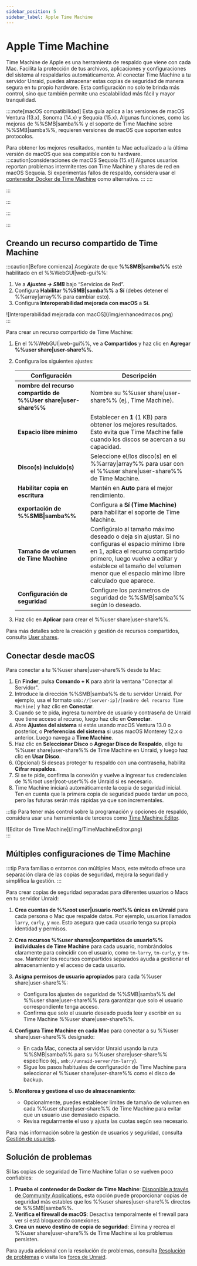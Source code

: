```yaml
---
sidebar_position: 5
sidebar_label: Apple Time Machine
---
```



# Apple Time Machine

Time Machine de Apple es una herramienta de respaldo que viene con cada Mac. Facilita la protección de tus archivos, aplicaciones y configuraciones del sistema al respaldarlos automáticamente. Al conectar Time Machine a tu servidor Unraid, puedes almacenar estas copias de seguridad de manera segura en tu propio hardware. Esta configuración no solo te brinda más control, sino que también permite una escalabilidad más fácil y mayor tranquilidad.

::::note[macOS compatibilidad]
Esta guía aplica a las versiones de macOS Ventura (13.x), Sonoma (14.x) y Sequoia (15.x). Algunas funciones, como las mejoras de %%SMB|samba%% y el soporte de Time Machine sobre %%SMB|samba%%, requieren versiones de macOS que soporten estos protocolos.

Para obtener los mejores resultados, mantén tu Mac actualizado a la última versión de macOS que sea compatible con tu hardware.
:::caution[consideraciones de macOS Sequoia (15.x)]
Algunos usuarios reportan problemas intermitentes con Time Machine y shares de red en macOS Sequoia. Si experimentas fallos de respaldo, considera usar el [contenedor Docker de Time Machine](https://unraid.net/community/apps?q=time+machine#r) como alternativa.
:::
::::

:::

:::

:::

:::

## Creando un recurso compartido de Time Machine

:::caution[Before comienza]
Asegúrate de que **%%SMB|samba%%** esté habilitado en el %%WebGUI|web-gui%%:

1. Ve a ***Ajustes → SMB*** bajo “Servicios de Red”.
2. Configura **Habilitar %%SMB|samba%%** a **Sí** (debes detener el %%array|array%% para cambiar esto).
3. Configura **Interoperabilidad mejorada con macOS** a **Sí**.

<div style={{ margen: 'auto', maxAnchura: '600px', display: 'flex', flexDirection: 'columna', alignItems: 'centro' }}>
  ![Interoperabilidad mejorada con macOS](/img/enhancedmacos.png)
</div>
:::

Para crear un recurso compartido de Time Machine:

1. En el %%WebGUI|web-gui%%, ve a **Compartidos** y haz clic en **Agregar %%user share|user-share%%**.

2. Configura los siguientes ajustes:

   | Configuración                                                   | Descripción                                                                                                                                                                                                                                                    |
   | --------------------------------------------------------------- | -------------------------------------------------------------------------------------------------------------------------------------------------------------------------------------------------------------------------------------------------------------- |
   | **nombre del recurso compartido de %%User share\|user-share%%** | Nombre su %%user share\|user-share%% (ej., Time Machine).                                                                                                                                                                                                      |
   | **Espacio libre mínimo**                                        | Establecer en **1** (1 KB) para obtener los mejores resultados. Esto evita que Time Machine falle cuando los discos se acercan a su capacidad.                                                                                                                 |
   | **Disco(s) incluido(s)**                                        | Seleccione el/los disco(s) en el %%array\|array%% para usar con el %%user share\|user-share%% de Time Machine.                                                                                                                                                 |
   | **Habilitar copia en escritura**                                | Mantén en **Auto** para el mejor rendimiento.                                                                                                                                                                                                                  |
   | **exportación de %%SMB\|samba%%**                               | Configura a **Sí (Time Machine)** para habilitar el soporte de Time Machine.                                                                                                                                                                                   |
   | **Tamaño de volumen de Time Machine**                           | Configúralo al tamaño máximo deseado o deja sin ajustar. Si no configuras el espacio mínimo libre en 1, aplica el recurso compartido primero, luego vuelve a editar y establece el tamaño del volumen menor que el espacio mínimo libre calculado que aparece. |
   | **Configuración de seguridad**                                  | Configure los parámetros de seguridad de %%SMB\|samba%% según lo deseado.                                                                                                                                                                                      |

3. Haz clic en **Aplicar** para crear el %%user share|user-share%%.

Para más detalles sobre la creación y gestión de recursos compartidos, consulta [User shares](./shares.mdx).

## Conectar desde macOS

Para conectar a tu %%user share|user-share%% desde tu Mac:

1. En **Finder**, pulsa **Comando + K** para abrir la ventana "Conectar al Servidor".
2. Introduce la dirección %%SMB|samba%% de tu servidor Unraid. Por ejemplo, usa el formato `smb://[server-ip]/[nombre del recurso Time Machine]` y haz clic en **Conectar**.
3. Cuando se te pida, ingresa tu nombre de usuario y contraseña de Unraid que tiene acceso al recurso, luego haz clic en **Conectar**.
4. Abre **Ajustes del sistema** si estás usando macOS Ventura 13.0 o posterior, o **Preferencias del sistema** si usas macOS Monterey 12.x o anterior. Luego navega a **Time Machine**.
5. Haz clic en **Seleccionar Disco** o **Agregar Disco de Respaldo**, elige tu %%user share|user-share%% de Time Machine en Unraid, y luego haz clic en **Usar Disco**.
6. (Opcional) Si deseas proteger tu respaldo con una contraseña, habilita **Cifrar respaldos**.
7. Si se te pide, confirma la conexión y vuelve a ingresar tus credenciales de %%root user|root-user%% de Unraid si es necesario.
8. Time Machine iniciará automáticamente la copia de seguridad inicial. Ten en cuenta que la primera copia de seguridad puede tardar un poco, pero las futuras serán más rápidas ya que son incrementales.

:::tip
Para tener más control sobre la programación y opciones de respaldo, considera usar una herramienta de terceros como [Time Machine Editor](https://tclementdev.com/timemachineeditor/).

<div style={{ margen: 'auto', maxAnchura: '600px', display: 'flex', flexDirection: 'columna', alignItems: 'centro' }}>
  ![Editor de Time Machine](/img/TimeMachineEditor.png)
</div>
:::

## Múltiples configuraciones de Time Machine

:::tip
Para familias o entornos con múltiples Macs, este método ofrece una separación clara de las copias de seguridad, mejora la seguridad y simplifica la gestión.
:::

Para crear copias de seguridad separadas para diferentes usuarios o Macs en tu servidor Unraid:

1. **Crea cuentas de %%root user|usuario root%% únicas en Unraid** para cada persona o Mac que respalde datos. Por ejemplo, usuarios llamados `larry`, `curly`, y `moe`. Esto asegura que cada usuario tenga su propia identidad y permisos.

2. **Crea recursos %%user shares|compartidos de usuario%% individuales de Time Machine** para cada usuario, nombrándolos claramente para coincidir con el usuario, como `tm-larry`, `tm-curly`, y `tm-moe`. Mantener los recursos compartidos separados ayuda a gestionar el almacenamiento y el acceso de cada usuario.

3. **Asigna permisos de usuario apropiados** para cada %%user share|user-share%%:
   - Configura los ajustes de seguridad de %%SMB|samba%% del %%user share|user-share%% para garantizar que solo el usuario correspondiente tenga acceso.
   - Confirma que solo el usuario deseado pueda leer y escribir en su Time Machine %%user share|user-share%%.

4. **Configura Time Machine en cada Mac** para conectar a su %%user share|user-share%% designado:
   - En cada Mac, conecta al servidor Unraid usando la ruta %%SMB|samba%% para su %%user share|user-share%% específico (ej., `smb://unraid-server/tm-larry`).
   - Sigue los pasos habituales de configuración de Time Machine para seleccionar el %%user share|user-share%% como el disco de backup.

5. **Monitorea y gestiona el uso de almacenamiento**:
   - Opcionalmente, puedes establecer límites de tamaño de volumen en cada %%user share|user-share%% de Time Machine para evitar que un usuario use demasiado espacio.
   - Revisa regularmente el uso y ajusta las cuotas según sea necesario.

Para más información sobre la gestión de usuarios y seguridad, consulta [Gestión de usuarios](../../system-administration/secure-your-server/user-management.mdx).

## Solución de problemas

Si las copias de seguridad de Time Machine fallan o se vuelven poco confiables:

1. **Prueba el contenedor de Docker de Time Machine**: [Disponible a través de Community Applications](https://unraid.net/community/apps?q=time+machine#r), esta opción puede proporcionar copias de seguridad más estables que los %%user shares|user-share%% directos de %%SMB|samba%%.
2. **Verifica el firewall de macOS**: Desactiva temporalmente el firewall para ver si está bloqueando conexiones.
3. **Crea un nuevo destino de copia de seguridad**: Elimina y recrea el %%user share|user-share%% de Time Machine si los problemas persisten.

Para ayuda adicional con la resolución de problemas, consulta [Resolución de problemas](../../troubleshooting/troubleshooting.mdx) o visita los [foros de Unraid](https://forums.unraid.net/).
